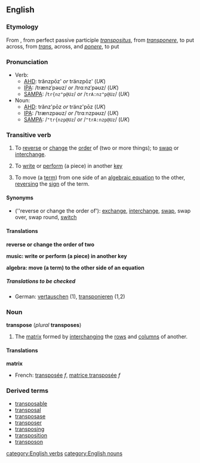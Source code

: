 ==English==
===Etymology===
From {{F.}}, from {{L.}} perfect passive participle ''[[transpositus]]'', from ''[[transponere]]'', to put across, from ''[[trans]]'', across, and ''[[ponere]]'', to put

===Pronunciation===
*Verb:
**[[AHD]]: trănzpōz' ''or'' tränzpōz' (''UK'')
**[[IPA]]: /trænzˈpəʊz/ ''or'' /trɑːnzˈpəʊz/ (''UK'')
**[[SAMPA]]: /<tt>tr{nz"p@Uz</tt>/ ''or'' /<tt>trA:nz"p@Uz</tt>/ (''UK'')
*Noun:
**[[AHD]]: trănz'pōz ''or'' tränz'pōz (''UK'')
**[[IPA]]: /ˈtrænzpəʊz/ ''or'' /ˈtrɑːnzpəʊz/ (''UK'')
**[[SAMPA]]: /<tt>"tr{nzp@Uz</tt>/ ''or'' /<tt>"trA:nzp@Uz</tt>/ (''UK'')

===Transitive verb===
{{en-infl-reg-other-e|transpos|e||}}

#To [[reverse]] or [[change]] the [[order]] of (two or more things); to [[swap]] or [[interchange]].
#{{music}} To [[write]] or [[perform]] (a piece) in another [[key]]
#{{algebra}} To move (a [[term]]) from one side of an [[algebraic equation]] to the other, [[reverse|reversing]] the [[sign]] of the term.

====Synonyms====
*(''reverse or change the order of'): [[exchange]], [[interchange]], [[swap]], swap over, swap round, [[switch]]

====Translations====

'''reverse or change the order of two'''
{{top}}
{{mid}}
{{bottom}}

'''music: write or perform (a piece) in another key'''
{{top}}
{{mid}}
{{bottom}}

'''algebra: move (a term) to the other side of an equation'''
{{top}}
{{mid}}
{{bottom}}

=====Translations to be checked=====
<!--Remove this section once all of the translations below have been moved into the tables above.-->
{{checktrans}}

*German: [[vertauschen]] (1), [[transponieren]] (1,2)

===Noun===
'''transpose''' (''plural'' '''transposes''')
{{wikipedia}}
#{{linearalg}} The [[matrix]] formed by [[interchange|interchanging]] the [[row]]s and [[column]]s of another.

====Translations====

'''matrix'''
{{top}}
*French: [[transposée]] ''f'', [[matrice transposée]] ''f''
{{mid}}
{{bottom}}

===Derived terms===
*[[transposable]]
*[[transposal]]
*[[transposase]]
*[[transposer]]
*[[transposing]]
*[[transposition]]
*[[transposon]]
[[category:English verbs]]
[[category:English nouns]]